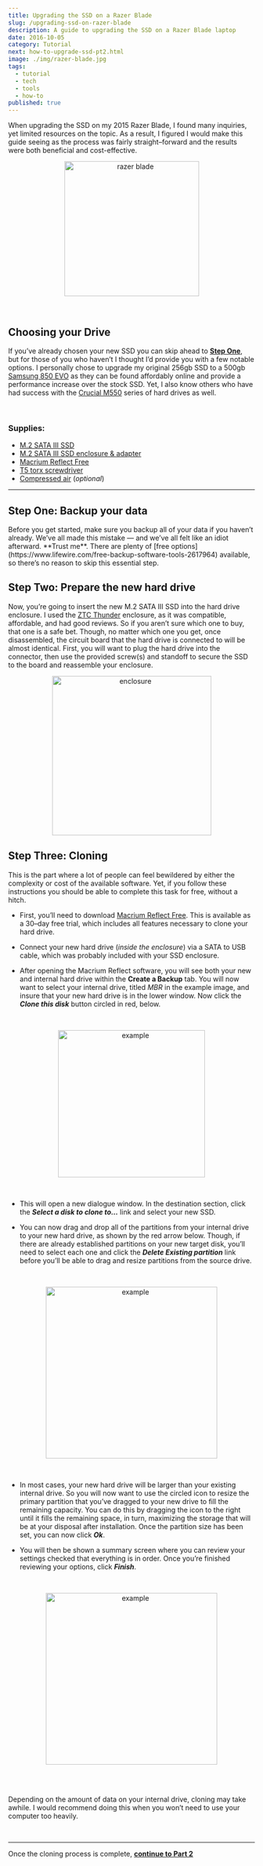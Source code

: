 ---
title: Upgrading the SSD on a Razer Blade
slug: /upgrading-ssd-on-razer-blade
description: A guide to upgrading the SSD on a Razer Blade laptop
date: 2016-10-05
category: Tutorial
next: how-to-upgrade-ssd-pt2.html
image: ./img/razer-blade.jpg
tags:
  - tutorial
  - tech
  - tools
  - how-to
published: true
---

When upgrading the SSD on my 2015 Razer Blade, I found many inquiries, yet limited resources on the topic. As a result, I figured I would make this guide seeing as the process was fairly straight&ndash;forward and the results were both beneficial and cost-effective.
<br/>

<p align='center'>
  <img src='https://user-images.githubusercontent.com/16360374/59972350-53ee0a00-9542-11e9-81ff-ba378099569f.png' height='275' alt='razer blade' title='Razer Blade'/>
</p>
<br/>

## Choosing your Drive
  If you&rsquo;ve already chosen your new SSD you can skip ahead to [**Step One**](#step1), but for those of you who haven&rsquo;t I thought I&rsquo;d provide you with a few notable options.
  I personally chose to upgrade my original 256gb SSD to a 500gb [Samsung 850 EVO] as they can be found affordably online and provide a performance increase over the stock SSD. Yet, I also know others who have had success with the [Crucial M550] series of hard drives as well.

<br/>

### Supplies:
 * [M.2 SATA III SSD]
 * [M.2 SATA III SSD enclosure & adapter]
 * [Macrium Reflect Free]
 * [T5 torx screwdriver]
 * [Compressed air] (*optional*)

<hr/>

## Step One: **Backup your data**
<a name='step1'/>
  Before you get started, make sure you backup all of your data if you haven&rsquo;t already. We&rsquo;ve all made this mistake &mdash; and we&rsquo;ve all felt like an idiot afterward. **Trust me**. There are plenty of [free options](https://www.lifewire.com/free-backup-software-tools-2617964) available, so there&rsquo;s no reason to skip this essential step.


## Step Two: **Prepare the new hard drive**

  Now, you&rsquo;re going to insert the new M.2 SATA III SSD into the hard drive enclosure. I used the [ZTC Thunder] enclosure, as it was compatible, affordable, and had good reviews. So if you aren&rsquo;t sure which one to buy, that one is a safe bet. Though, no matter which one you get, once disassembled, the circuit board that the hard drive is connected to will be almost identical. First, you will want to plug the hard drive into the connector, then use the provided screw(s) and standoff to secure the SSD to the board and reassemble your enclosure.
  <p align='center'>
    <img src='https://user-images.githubusercontent.com/16360374/59972341-1f7a4e00-9542-11e9-8e69-767515a1794b.png' height='325' align='center' alt='enclosure' title='Enclosure'/>
  </p>

## Step Three: **Cloning**
  This is the part where a lot of people can feel bewildered by either the complexity or cost of the available software. Yet, if you follow these instructions you should be able to complete this task for free, without a hitch.
  <br/>

  * First, you&rsquo;ll need to download [Macrium Reflect Free]. This is available as a 30&ndash;day free trial, which includes all features necessary to clone your hard drive.

  * Connect your new hard drive (*inside the enclosure*) via a SATA to USB cable, which was probably included with your SSD enclosure.

  * After opening the Macrium Reflect software, you will see both your new and internal hard drive within the **Create a Backup** tab. You will now want to select your internal drive, titled *MBR* in the example image, and insure that your new hard drive is in the lower window. Now click the ***Clone this disk*** button circled in red, below.
  <br/>
  <p align='center'>
    <img src='https://cloud.githubusercontent.com/assets/16360374/20454261/29f2ed38-adf0-11e6-959e-8c12611a4dbb.png' height='300' alt='example' title='example'/>
  </p><br/>

  * This will open a new dialogue window. In the destination section, click the ***Select a disk to clone to...*** link and select your new SSD.

  * You can now drag and drop all of the partitions from your internal drive to your new hard drive, as shown by the red arrow below.
  Though, if there are already established partitions on your new target disk, you&rsquo;ll need to select each one and click the ***Delete Existing partition*** link before you&rsquo;ll be able to drag and resize partitions from the source drive.
  <br/>
  <p align='center'>
  	<img src='https://cloud.githubusercontent.com/assets/16360374/20454353/78777002-adf3-11e6-940a-27002b3846d9.png' height='350' alt='example' title='example'/>
  </p><br/>

  * In most cases, your new hard drive will be larger than your existing internal drive. So you will now want to use the circled icon to resize the primary partition that you&rsquo;ve dragged to your new drive to fill the remaining capacity. You can do this by dragging the icon to the right until it fills the remaining space, in turn, maximizing the storage that will be at your disposal after installation. Once the partition size has been set, you can now click ***Ok***.

  * You will then be shown a summary screen where you can  review your settings checked that everything is in order. Once you&rsquo;re finished reviewing your options, click ***Finish***.
  <br/>
  <p align='center'>
    <img src='https://cloud.githubusercontent.com/assets/16360374/20454386/9d73af46-adf4-11e6-9d66-5c71dab08c20.png' height='350' alt='example' title='example'/>
  </p><br/>

  <br/>

  <p className='h-note'> Depending on the amount of data on your internal drive, cloning may take awhile. I would recommend doing this when you won&rsquo;t need to use your computer too heavily.</p>

<br/>
<hr/>

Once the cloning process is complete, **[continue to Part 2](https://tterb-gatsby.netlify.com/blog/how-to-upgrade-ssd-pt2.html)**

<br/>

[Samsung 850 EVO]: https://www.amazon.com/Samsung-850-EVO-Internal-MZ-N5E500BW/dp/B00TGIW1XG/ref=sr_1_13?s=pc&ie=UTF8&qid=1479538259&sr=1-13&keywords=m.2+ssd+cable
[Crucial M550]: https://www.amazon.com/Crucial-256GB-Internal-Solid-CT256M550SSD4/dp/B00ITFZTHC/ref=sr_1_fkmr0_2?ie=UTF8&qid=1479540595&sr=8-2-fkmr0&keywords=crucial%2Bm500%2Bm.2%2Bsata&th=1
[M.2 SATA III SSD]: https://www.amazon.com/Samsung-850-EVO-Internal-MZ-N5E500BW/dp/B00TGIW1XG/ref=sr_1_13?s=pc&ie=UTF8&qid=1479538259&sr=1-13&keywords=m.2+ssd+cable
[M.2 SATA III SSD enclosure & adapter]: https://www.amazon.com/gp/product/B00KQ4LNJC/ref=oh_aui_detailpage_o06_s00?ie=UTF8&psc=1
[Macrium Reflect Free]: http://www.macrium.com/reflectfree.aspx
[T5 torx screwdriver]: https://www.amazon.com/gp/product/B01FAN2MLQ/ref=oh_aui_detailpage_o00_s00?ie=UTF8&psc=1
[Compressed air]: https://www.amazon.com/Compressed-Professional-Blow-Off-Electronics/dp/B015UNJZAC/ref=sr_1_2?ie=UTF8&qid=1479548500&sr=8-2-spons&keywords=compressed+air&psc=1
[free options]: https://www.lifewire.com/free-backup-software-tools-2617964
[ZTC Thunder]: https://www.amazon.com/gp/product/B00KQ4LNJC/ref=oh_aui_detailpage_o06_s00?ie=UTF8&psc=1
[continue to Part 2]: https://tterb-gatsby.netlify.com/blog/how-to-upgrade-ssd-pt2.html
